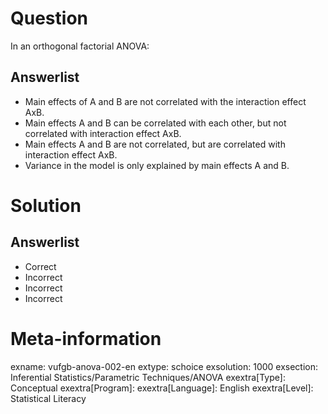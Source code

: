 Question
========

In an orthogonal factorial ANOVA: 
  
Answerlist
----------
* Main effects of A and B are not correlated with the interaction effect AxB.
* Main effects A and B can be correlated with each other, but not correlated with interaction effect AxB. 
* Main effects A and B are not correlated, but are correlated with interaction effect AxB. 
* Variance in the model is only explained by main effects A and B.

Solution
========

Answerlist
----------
* Correct
* Incorrect
* Incorrect
* Incorrect

Meta-information
================
exname: vufgb-anova-002-en
extype: schoice
exsolution: 1000
exsection: Inferential Statistics/Parametric Techniques/ANOVA
exextra[Type]: Conceptual
exextra[Program]: 
exextra[Language]: English
exextra[Level]: Statistical Literacy
